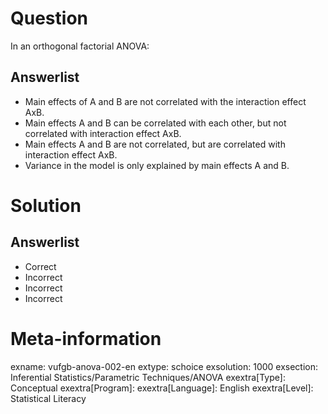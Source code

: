 Question
========

In an orthogonal factorial ANOVA: 
  
Answerlist
----------
* Main effects of A and B are not correlated with the interaction effect AxB.
* Main effects A and B can be correlated with each other, but not correlated with interaction effect AxB. 
* Main effects A and B are not correlated, but are correlated with interaction effect AxB. 
* Variance in the model is only explained by main effects A and B.

Solution
========

Answerlist
----------
* Correct
* Incorrect
* Incorrect
* Incorrect

Meta-information
================
exname: vufgb-anova-002-en
extype: schoice
exsolution: 1000
exsection: Inferential Statistics/Parametric Techniques/ANOVA
exextra[Type]: Conceptual
exextra[Program]: 
exextra[Language]: English
exextra[Level]: Statistical Literacy
